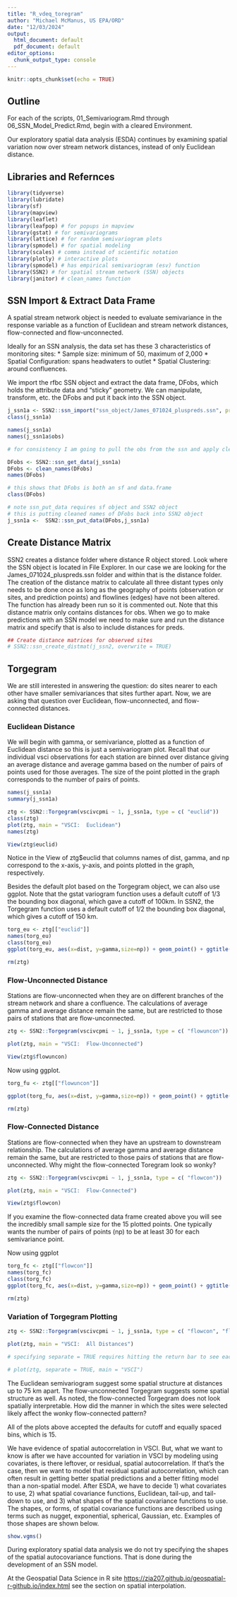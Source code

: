 ```yaml
---
title: "R_vdeq_toregram"
author: "Michael McManus, US EPA/ORD"
date: "12/03/2024"
output:
  html_document: default
  pdf_document: default
editor_options:
  chunk_output_type: console
---
```


```r
knitr::opts_chunk$set(echo = TRUE)
```

## Outline
For each of the scripts, 01_Semivariogram.Rmd through 06_SSN_Model_Predict.Rmd, begin with a cleared Environment.

Our exploratory spatial data analysis (ESDA) continues by examining spatial variation now over stream network distances, instead of only Euclidean distance. 

## Libraries and Refernces
```r
library(tidyverse)
library(lubridate)
library(sf)
library(mapview)
library(leaflet)
library(leafpop) # for popups in mapview
library(gstat) # for semivariograms
library(lattice) # for random semivariogram plots
library(spmodel) # for spatial modeling
library(scales) # comma instead of scientific notation
library(plotly) # interactive plots
library(spmodel) # has empirical semivariogram (esv) function
library(SSN2) # for spatial stream network (SSN) objects
library(janitor) # clean_names function

```

## SSN Import & Extract Data Frame

A spatial stream network object is needed to evaluate semivariance in the response variable as a function of Euclidean and stream network distances, flow-connected and flow-unconnected. 

Ideally for an SSN analysis, the data set has these 3 characteristics of monitoring sites:
* Sample size:  minimum of 50, maximum of 2,000
* Spatial Configuration:  spans headwaters to outlet
* Spatial Clustering:  around confluences.

We import the rfbc SSN object and extract the data frame, DFobs, which holds the attribute data and "sticky" geometry. We can manipulate, transform, etc. the DFobs and put it back into the SSN object.
```r
j_ssn1a <- SSN2::ssn_import("ssn_object/James_071024_pluspreds.ssn", predpts = "sites")
class(j_ssn1a)

names(j_ssn1a)
names(j_ssn1a$obs)

# for consistency I am going to pull the obs from the ssn and apply clean_names so all variable names are in lower case

DFobs <- SSN2::ssn_get_data(j_ssn1a)
DFobs <- clean_names(DFobs)
names(DFobs)

# this shows that DFobs is both an sf and data.frame
class(DFobs)

# note ssn_put_data requires sf object and SSN2 object
# this is putting cleaned names of DFobs back into SSN2 object
j_ssn1a <-  SSN2::ssn_put_data(DFobs,j_ssn1a)

```

## Create Distance Matrix
SSN2 creates a distance folder where distance R object stored. Look where the SSN object is located in File Explorer. In our case we are looking for the James_071024_pluspreds.ssn folder and within that is the distance folder. The creation of the distance matrix to calculate all three distant types only needs to be done once as long as the geography of points (observation or sites, and prediction points) and flowlines (edges) have not been altered. The function has already been run so it is commented out. Note that this distance matrix only contains distances for obs. When we go to make predictions with an SSN model we need to make sure and run the distance matrix and specify that is also to include distances for preds.
```r
## Create distance matrices for observed sites
# SSN2::ssn_create_distmat(j_ssn2, overwrite = TRUE)
```

## Torgegram

We are still interested in answering the question:  do sites nearer to each other have smaller semivariances that sites further apart. Now, we are asking that question over Euclidean, flow-unconnected, and flow-connected distances.

### Euclidean Distance
We will begin with gamma, or semivariance, plotted as a function of Euclidean distance so this is just a semivariogram plot. Recall that our individual vsci observations for each station are binned over distance giving an average distance and average gamma based on the number of pairs of points used for those averages. The size of the point plotted in the graph corresponds to the number of pairs of points.
```r
names(j_ssn1a)
summary(j_ssn1a)

ztg <- SSN2::Torgegram(vscivcpmi ~ 1, j_ssn1a, type = c( "euclid"))
class(ztg)
plot(ztg, main = "VSCI:  Euclidean")
names(ztg)

View(ztg$euclid)

```

Notice in the View of ztg$euclid that columns names of dist, gamma, and np correspond to the x-axis, y-axis, and points plotted in the graph, respectively.

Besides the default plot based on the Torgegram object, we can also use ggplot. Note that the gstat variogram function uses a default cutoff of 1/3 the bounding box diagonal, which gave a cutoff of 100km. In SSN2, the Torgegram function uses a default cutoff of 1/2 the bounding box diagonal, which gives a cutoff of 150 km.
```r
torg_eu <- ztg[["euclid"]]
names(torg_eu)
class(torg_eu)
ggplot(torg_eu, aes(x=dist, y=gamma,size=np)) + geom_point() + ggtitle("VSCI Euclidean Semivariogram")

rm(ztg)
```

### Flow-Unconnected Distance
Stations are flow-unconnected when they are on different branches of the stream network and share a confluence. The calculations of average gamma and average distance remain the same, but are restricted to those pairs of stations that are flow-unconnected.

```r
ztg <- SSN2::Torgegram(vscivcpmi ~ 1, j_ssn1a, type = c( "flowuncon"))

plot(ztg, main = "VSCI:  Flow-Unconnected")

View(ztg$flowuncon)

```

Now using ggplot.
```r
torg_fu <- ztg[["flowuncon"]]

ggplot(torg_fu, aes(x=dist, y=gamma,size=np)) + geom_point() + ggtitle("VSCI Flow-Unconnected Torgegram")

rm(ztg)

```

### Flow-Connected Distance
Stations are flow-connected when they have an upstream to downstream relationship. The calculations of average gamma and average distance remain the same, but are restricted to those pairs of stations that are flow-unconnected. Why might the flow-connected Toregram look so wonky? 
```r
ztg <- SSN2::Torgegram(vscivcpmi ~ 1, j_ssn1a, type = c( "flowcon"))

plot(ztg, main = "VSCI:  Flow-Connected")

View(ztg$flowcon)

```

If you examine the flow-connected data frame created above you will see the incredibly small sample size for the 15 plotted points. One typically wants the number of pairs of points (np) to be at least 30 for each semivariance point. 

Now using ggplot
```r
torg_fc <- ztg[["flowcon"]]
names(torg_fc)
class(torg_fc)
ggplot(torg_fc, aes(x=dist, y=gamma,size=np)) + geom_point() + ggtitle("VSCI Flow-Connected Torgegram")

rm(ztg)
```

### Variation of Torgegram Plotting
```r
ztg <- SSN2::Torgegram(vscivcpmi ~ 1, j_ssn1a, type = c( "flowcon", "flowuncon", "euclid"))

plot(ztg, main = "VSCI:  All Distances")

# specifying separate = TRUE requires hitting the return bar to see each Torgegram. If trying to run all the code chunks from top to bottom at once, then comment this line out otherwise it will error.

# plot(ztg, separate = TRUE, main = "VSCI")
```

The Euclidean semivariogram suggest some spatial structure at distances up to 75 km apart. The flow-unconnected Torgegram suggests some spatial structure as well. As noted, the flow-connected Torgegram does not look spatially interpretable. How did the manner in which the sites were selected likely affect the wonky flow-connected pattern? 

All of the plots above accepted the defaults for cutoff and equally spaced bins, which is 15.

We have evidence of spatial autocorrelation in VSCI. But, what we want to know is after we have accounted for variation in VSCI by modeling using covariates, is there leftover, or residual, spatial autocorrelation. If that's the case, then we want to model that residual spatial autocorrelation, which can often result in getting better spatial predictions and a better fitting model than a non-spatial model. After ESDA, we have to decide 1) what covariates to use, 2) what spatial covariance functions, Euclidean, tail-up, and tail-down to use, and 3) what shapes of the spatial covariance functions to use. The shapes, or forms, of spatial covariance functions are described using terms such as nugget, exponential, spherical, Gaussian, etc. Examples of those shapes are shown below.

```r
show.vgms()
```

During exploratory spatial data analysis we do not try specifying the shapes of the spatial autocovariance functions. That is done during the development of an SSN model.

At the Geospatial Data Science in R site <https://zia207.github.io/geospatial-r-github.io/index.html> see the section on spatial interpolation.